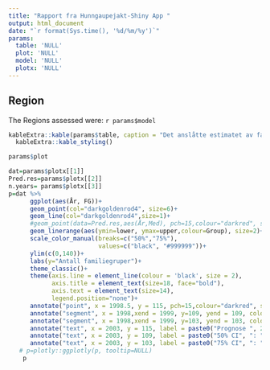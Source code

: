 ```yaml
---
title: "Rapport fra Hunngaupejakt-Shiny App "
output: html_document
date: "`r format(Sys.time(), '%d/%m/%y')`"
params:
  table: 'NULL'
  plot: 'NULL'
  model: 'NULL'
  plotx: 'NULL'
---
```


## Region

The Regions assessed were: `r params$model`


```r
kableExtra::kable(params$table, caption = "Det anslåtte estimatet av familiegrupper for ulike nivå av hunngaupejakt") %>% 
  kableExtra::kable_styling() 
```


```r
params$plot
```

```r

dat=params$plotx[[1]]
Pred.res=params$plotx[[2]]
n.years= params$plotx[[3]]
p=dat %>% 
      ggplot(aes(År, FG))+
      geom_point(col="darkgoldenrod4", size=6)+
      geom_line(col="darkgoldenrod4",size=1)+
      #geom_point(data=Pred.res,aes(År,Med), pch=15,colour="darkred", size=6)+
      geom_linerange(aes(ymin=lower, ymax=upper,colour=Group), size=2)+
      scale_color_manual(breaks=c("50%","75%"),
                         values=c("black", "#999999"))+
      ylim(c(0,140))+
      labs(y="Antall familiegruper")+
      theme_classic()+
      theme(axis.line = element_line(colour = 'black', size = 2),
            axis.title = element_text(size=18, face="bold"),
            axis.text = element_text(size=14),
            legend.position="none")+
      annotate("point", x = 1998.5, y = 115, pch=15,colour="darkred", size=6)+ 
      annotate("segment", x = 1998,xend = 1999, y=109, yend = 109, colour="black", size=2) + 
      annotate("segment", x = 1998,xend = 1999, y=103, yend = 103, colour="grey80", size=2)+
      annotate("text", x = 2003, y = 115, label = paste0("Prognose ", 2021, ": ", round(dat$Med[n.years])))+
      annotate("text", x = 2003, y = 109, label = paste0("50% CI", ": ",round(dat$lower[n.years+1])," - ",round(dat$upper[n.years+1]) ))+
      annotate("text", x = 2003, y = 103, label = paste0("75% CI", ": ",round(dat$lower[n.years+2])," - ",round(dat$upper[n.years+2]) ))
   # p=plotly::ggplotly(p, tooltip=NULL)  
    p
```

